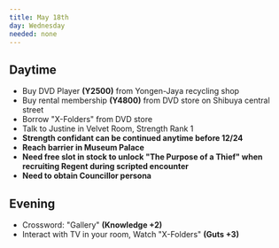 ```yaml
---
title: May 18th
day: Wednesday
needed: none
---
```


## Daytime
- Buy DVD Player **(Y2500)** from Yongen-Jaya recycling shop
- Buy rental membership **(Y4800)** from DVD store on Shibuya central street
- Borrow "X-Folders" from DVD store
- Talk to Justine in Velvet Room, Strength Rank 1
- **Strength confidant can be continued anytime before 12/24**
- **Reach barrier in Museum Palace**
- **Need free slot in stock to unlock "The Purpose of a Thief" when recruiting Regent during scripted encounter**
- **Need to obtain Councillor persona**

## Evening
- Crossword: "Gallery" **(Knowledge +2)**
- Interact with TV in your room, Watch "X-Folders" **(Guts +3)**